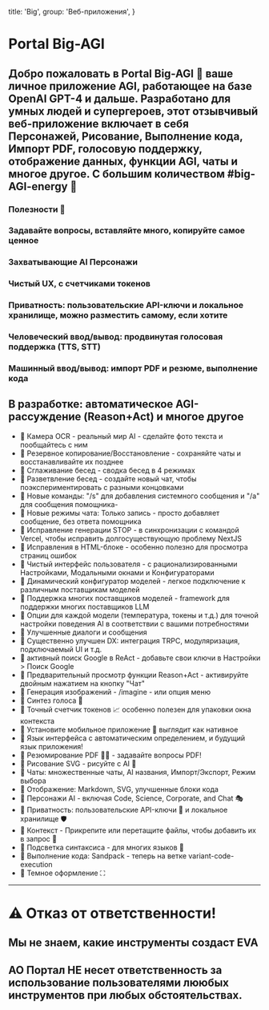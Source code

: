 
  title: 'Big',
  group: 'Веб-приложения',
}

# Portal Big-AGI
## Добро пожаловать в Portal Big-AGI 👋 ваше личное приложение AGI, работающее на базе OpenAI GPT-4 и дальше. Разработано для умных людей и супергероев, этот отзывчивый веб-приложение включает в себя Персонажей, Рисование, Выполнение кода, Импорт PDF, голосовую поддержку, отображение данных, функции AGI, чаты и многое другое. С большим количеством #big-AGI-energy 🚀

### **Полезности 👊**

### Задавайте вопросы, вставляйте много, копируйте самое ценное

### **Захватывающие AI Персонажи**

### Чистый UX, с счетчиками токенов

### **Приватность**: пользовательские API-ключи и локальное хранилище, можно разместить самому, если хотите

### **Человеческий ввод/вывод**: продвинутая голосовая поддержка (TTS, STT)

### **Машинный ввод/вывод**: импорт PDF и резюме, выполнение кода

## В разработке: автоматическое AGI-рассуждение (Reason+Act) и многое другое


- 🎉 Камера OCR - реальный мир AI - сделайте фото текста и пообщайтесь с ним
- 🎉 Резервное копирование/Восстановление - сохраняйте чаты и восстанавливайте их позднее
- 🎉 Сглаживание бесед - сводка бесед в 4 режимах
- 🎉 Разветвление бесед - создайте новый чат, чтобы поэкспериментировать с разными концовками
- 🎉 Новые команды: "/s" для добавления системного сообщения и "/a" для сообщения помощника- 
- 🎉 Новые режимы чата: Только запись - просто добавляет сообщение, без ответа помощника
- 🎉 Исправление генерации STOP - в синхронизации с командой Vercel, чтобы исправить долгосуществующую проблему NextJS
- 🎉 Исправления в HTML-блоке - особенно полезно для просмотра страниц ошибок
- 🎉 Чистый интерфейс пользователя - с рационализированными Настройками, Модальными окнами и Конфигураторами
- 🎉 Динамический конфигуратор моделей - легкое подключение к различным поставщикам моделей
- 🎉 Поддержка многих поставщиков моделей - framework для поддержки многих поставщиков LLM
- 🎉 Опции для каждой модели (температура, токены и т.д.) для точной настройки поведения AI в соответствии с вашими потребностями
- 🎉 Улучшенные диалоги и сообщения
- 🎉 Существенно улучшен DX: интеграция TRPC, модуляризация, подключаемый UI и т.д.
- 🎉 активный поиск Google в ReAct - добавьте свои ключи в Настройки > Поиск Google
- 🎉 Предварительный просмотр функции Reason+Act - активируйте двойным нажатием на кнопку "Чат"
- 🎉 Генерация изображений - /imagine - или опция меню
- 🎉 Синтез голоса 📣 
- 🎉 Точный счетчик токенов 📈 особенно полезен для упаковки окна контекста
- 🎉 Установите мобильное приложение 📲 выглядит как нативное 
- 🎉 Язык интерфейса с автоматическим определением, и будущий язык приложения!
- 🎉 Резюмирование PDF 🧩🤯 - задавайте вопросы PDF!
- 🎉 Рисование SVG - рисуйте с AI 🎨
- 🎉 Чаты: множественные чаты, AI названия, Импорт/Экспорт, Режим выбора
- 🎉 Отображение: Markdown, SVG, улучшенные блоки кода
- 🎉 Персонажи AI - включая Code, Science, Corporate, and Chat 🎭
- 🎉 Приватность: пользовательские API-ключи 🔑 и локальное хранилище 🛡️
- 🎉 Контекст - Прикрепите или перетащите файлы, чтобы добавить их в запрос 📁
- 🎉 Подсветка синтаксиса - для многих языков 🌈
- 🎉 Выполнение кода: Sandpack - теперь на ветке variant-code-execution
- 🌙 Темное оформление ⛶ 


---

# ⚠️ Отказ от ответственности!
## Мы не знаем, какие инструменты создаст EVA
## АО Портал НЕ несет ответственность за использование пользователями лююбых инструментов при любых обстоятельствах.


